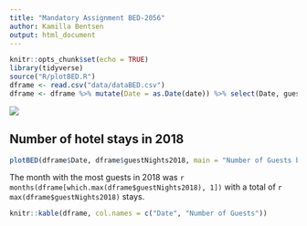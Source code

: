 ```yaml
---
title: "Mandatory Assignment BED-2056"
author: Kamilla Bentsen
output: html_document
---
```


```r
knitr::opts_chunk$set(echo = TRUE)
library(tidyverse)
source("R/plotBED.R")
dframe <- read.csv("data/dataBED.csv")
dframe <- dframe %>% mutate(Date = as.Date(date)) %>% select(Date, guestNights2018)
```

![](picture/tromso_by_night.png)

## Number of hotel stays in 2018

```r
plotBED(dframe$Date, dframe$guestNights2018, main = "Number of Guests by Month in 2018", xlab = "Month", ylab = "Number of Guests")

```

The month with the most guests in 2018 was `r months(dframe[which.max(dframe$guestNights2018), 1])` with a total of `r max(dframe$guestNights2018)` stays.

```r
knitr::kable(dframe, col.names = c("Date", "Number of Guests"))

```

